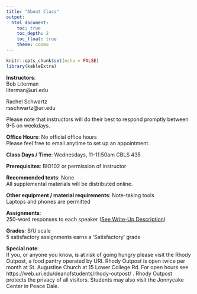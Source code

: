 ```yaml
---
title: "About Class"
output:
  html_document:
    toc: true
    toc_depth: 2
    toc_float: true
    theme: cosmo
---
```


```r
knitr::opts_chunk$set(echo = FALSE)
library(kableExtra)
```

**Instructors**:  
Bob Literman  
literman@uri.edu  

Rachel Schwartz  
rsschwartz@uri.edu  

Please note that instructors will do their best to respond promptly between 9-5 on weekdays.  

**Office Hours**: No official office hours  
Please feel free to email anytime to set up an appointment.  

**Class Days / Time**: Wednesdays, 11-11:50am CBLS 435  

**Prerequisites**: BIO102 or permission of instructor  

**Recommended texts**: None  
All supplemental materials will be distributed online.  

**Other equipment / material requirements**: Note-taking tools  
Laptops and phones are permitted  

**Assignments**:  
250-word responses to each speaker ([See Write-Up Description](https://bobliterman.github.io/bio260X_spring19/writeups.html))  

**Grades**: S/U scale  
5 satisfactory assignments earns a 'Satisfactory' grade  

**Special note**:  
If you, or anyone you know, is at risk of going hungry please visit the Rhody Outpost, a food pantry operated by URI. Rhody Outpost is open twice per month at St. Augustine Church at 15 Lower College Rd. For open hours see https://web.uri.edu/deanofstudents/rhody-outpost/ . Rhody Outpost protects the privacy of all visitors. Students may also visit the Jonnycake Center in Peace Dale.  
